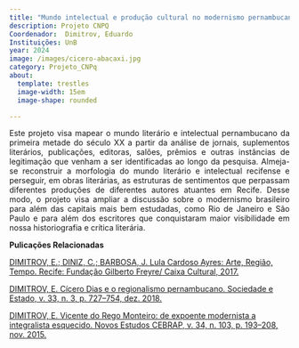 ```yaml
---
title: "Mundo intelectual e produção cultural no modernismo pernambucano"
description: Projeto CNPQ
Coordenador:  Dimitrov, Eduardo
Instituições: UnB
year: 2024
image: /images/cicero-abacaxi.jpg
category: Projeto_CNPq
about:
  template: trestles
  image-width: 15em
  image-shape: rounded

---
```

<P align="justify"> Este projeto visa mapear o mundo literário e intelectual pernambucano da primeira metade do século XX a partir da análise de jornais, suplementos literários, publicações, editoras, salões, prêmios e outras instâncias de legitimação que venham a ser identificadas ao longo da pesquisa. Almeja-se reconstruir a morfologia do mundo literário e intelectual recifense e perseguir, em obras literárias, as estruturas de sentimentos que perpassam diferentes produções de diferentes autores atuantes em Recife. Desse modo, o projeto visa ampliar a discussão sobre o modernismo brasileiro para além das capitais mais bem estudadas, como Rio de Janeiro e São Paulo e para além dos escritores que conquistaram maior visibilidade em nossa historiografia e crítica literária.</p>

**Pulicações Relacionadas**

[DIMITROV, E.; DINIZ, C.; BARBOSA, J. Lula Cardoso Ayres: Arte, Região, Tempo. Recife: Fundação Gilberto Freyre/ Caixa Cultural, 2017.](https://www.academia.edu/39888878/Cat%C3%A1logo_da_Exposi%C3%A7%C3%A3o_Lula_Cardoso_Ayres_Arte_Regi%C3%A3o_e_Tempo)

[DIMITROV, E. Cícero Dias e o regionalismo pernambucano. Sociedade e Estado, v. 33, n. 3, p. 727–754, dez. 2018.](http://www.scielo.br/j/se/a/S6THMBX9NymwDJxvPXpCTgN/?lang=pt) 

[DIMITROV, E. Vicente do Rego Monteiro: de expoente modernista a integralista esquecido. Novos Estudos CEBRAP, v. 34, n. 103, p. 193–208, nov. 2015. 
](publicacoes/artigo_dimitrov_vicente.qmd)